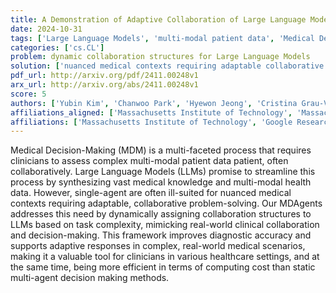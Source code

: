 ```yaml
---
title: A Demonstration of Adaptive Collaboration of Large Language Models for   Medical Decision-Making
date: 2024-10-31
tags: ['Large Language Models', 'multi-modal patient data', 'Medical Decision-Making', 'adaptive responses', 'diagnostic accuracy', 'computing cost', 'collaborative problem-solving', 'healthcare settings']
categories: ['cs.CL']
problem: dynamic collaboration structures for Large Language Models
solution: ['nuanced medical contexts requiring adaptable collaborative problem-solving']
pdf_url: http://arxiv.org/pdf/2411.00248v1
arx_url: http://arxiv.org/abs/2411.00248v1
score: 5
authors: ['Yubin Kim', 'Chanwoo Park', 'Hyewon Jeong', 'Cristina Grau-Vilchez', 'Yik Siu Chan', 'Xuhai Xu', 'Daniel McDuff', 'Hyeonhoon Lee', 'Marzyeh Ghassemi', 'Cynthia Breazeal', 'Hae Won Park']
affiliations_aligned: ['Massachusetts Institute of Technology', 'Massachusetts Institute of Technology', 'Massachusetts Institute of Technology', 'Massachusetts Institute of Technology', 'Massachusetts Institute of Technology', 'Columbia University', 'Google Research', 'Seoul National University Hospital', 'Massachusetts Institute of Technology', 'Massachusetts Institute of Technology', 'Massachusetts Institute of Technology']
affiliations: ['Massachusetts Institute of Technology', 'Google Research', 'Seoul National University Hospital', 'Columbia University']
---
```



Medical Decision-Making (MDM) is a multi-faceted process that requires clinicians to assess complex multi-modal patient data patient, often collaboratively. Large Language Models (LLMs) promise to streamline this process by synthesizing vast medical knowledge and multi-modal health data. However, single-agent are often ill-suited for nuanced medical contexts requiring adaptable, collaborative problem-solving. Our MDAgents addresses this need by dynamically assigning collaboration structures to LLMs based on task complexity, mimicking real-world clinical collaboration and decision-making. This framework improves diagnostic accuracy and supports adaptive responses in complex, real-world medical scenarios, making it a valuable tool for clinicians in various healthcare settings, and at the same time, being more efficient in terms of computing cost than static multi-agent decision making methods.